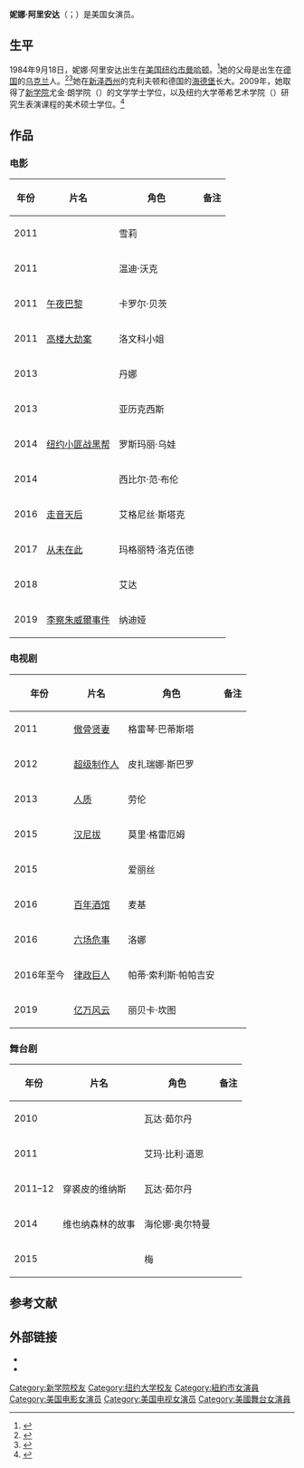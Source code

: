 {{noteTA
|G1=Movie
|G2=TV
|1=zh-tw:搶劫暴徒;zh-cn:纽约小匪战黑帮;
|2=zh-hk:劏樓大盜;zh-tw:神偷軍團;zh-cn:高楼大劫案;
}}
{{藝人
| 图片     = Nina Arianda on Billions Season 4 Trailer.jpg
| 图片简介 = 妮娜·阿里安达，2019年
| 姓名     = 妮娜·阿里安达
| 类型     = 女演员
| 原名     =
| 英文名   = {{lang|en|Nina Arianda}}
| 綽號     =
| 国籍     = {{USA}}
| 出生日期 = {{birth date and age|1984|09|18}}
| 出生地点 = [[美国|美国]][[纽约市|纽约市]][[曼哈顿|曼哈顿]]
| 逝世日期 = <!--  {{death date and age|}}  -->
| 逝世地点 =
| 职业     = 演员
| 母校     = [[新學院_(紐約)|新学院]]<br>[[纽约大学|纽约大学]]
| 配偶     = <!--  {{marriage|姓名||}}  -->
| 儿女     =
| 父母     =
| 活跃年代 = 2010年至今
| 代表作   =
| 奖项     =  <!--  {{Awards|award= |year= |title= }} -->
| 网站     = <!-- {{URL|www.example.com}} -->
| IMDb     =
}}
'''妮娜·阿里安达'''（{{lang-en|Nina Arianda}}；{{bd|1984年|9月18日|||catIdx=A阿里安达}}）是美国女演员。

==生平==
1984年9月18日，妮娜·阿里安达出生在[[美国|美国]][[纽约市|纽约市]][[曼哈顿|曼哈顿]]。<ref name=PB1>{{cite web|last=Blank|first=Matthew|title=Born Yesterday Tony Nominee Nina Arianda|url=http://www.playbill.com/celebritybuzz/article/151568-PLAYBILLCOMS-CUE-A-Born-Yesterday-Tony-Nominee-Nina-Arianda|website=Playbill|date=2011-06-07|access-date=2021-01-30|archive-url=https://web.archive.org/web/20111217235729/http://www.playbill.com/celebritybuzz/article/151568-PLAYBILLCOMS-CUE-A-Born-Yesterday-Tony-Nominee-Nina-Arianda|archive-date=2011-12-17|dead-url=no}}</ref>她的父母是出生在[[德国|德国]]的[[乌克兰|乌克兰]]人。<ref>{{cite news|url=https://www.nytimes.com/2012/02/19/magazine/nina-arianda-venus-in-fur.html|title=Nina Arianda Is Fueling Fantasies|first=Andrew|last=Goldman|work=The New York Times|date=2012-02-17|accessdate=2021-01-30|archive-date=2019-05-01|archive-url=https://web.archive.org/web/20190501082806/https://www.nytimes.com/2012/02/19/magazine/nina-arianda-venus-in-fur.html|dead-url=no}}</ref><ref>{{cite news |url=http://www.newyorker.com/magazine/2011/11/07/the-natural-john-lahr |title=The Natural |work=The New Yorker |access-date=2021-01-30 |archive-date=2019-05-01 |archive-url=https://web.archive.org/web/20190501082852/https://www.newyorker.com/magazine/2011/11/07/the-natural-john-lahr |dead-url=no }}</ref>她在[[新泽西州|新泽西州]]的克利夫顿和德国的[[海德堡|海德堡]]长大。2009年，她取得了[[新學院_(紐約)|新学院]]尤金·朗学院（{{lang|en|Eugene Lang College}}）的文学学士学位，以及纽约大学蒂希艺术学院（{{lang|en|Tisch School of The Arts}}）研究生表演课程的美术硕士学位。<ref>{{cite web|url=http://www.tisch.nyu.edu/object/2011_tony_nominations.html|title=Tisch alumni nominations at the 2011 Tony Awards|website=Tisch at New York University|access-date=2021-01-30|archive-url=https://web.archive.org/web/20110705114707/http://www.tisch.nyu.edu/object/2011_tony_nominations.html|archive-date=2011-07-05|dead-url=yes}}</ref>

==作品==
===电影===
{| class="wikitable"
|-
! 年份 !! 片名 !! 角色 !! 备注
|-
| 2011 || {{Link-en|双赢 (电影)|Win Win (film)|双赢}} || 雪莉 ||
|-
| 2011 || {{Link-en|更高境界|Higher Ground (film)}} || 温迪·沃克 ||
|-
| 2011 || [[午夜巴黎|午夜巴黎]] || 卡罗尔·贝茨 ||
|-
| 2011 || [[劏樓大盜|高楼大劫案]] || 洛文科小姐 ||
|-
| 2013 || {{Link-en|他们真走运|Lucky Them}} || 丹娜 ||
|-
| 2013 || {{Link-en|他和她的孤独情事|The Disappearance of Eleanor Rigby}} || 亚历克西斯 ||
|-
| 2014 || [[搶劫暴徒|纽约小匪战黑帮]] || 罗斯玛丽·乌娃 ||
|-
| 2014 || {{Link-en|低入尘埃|The Humbling (film)}} || 西比尔·范·布伦 ||
|-
| 2016 || [[走音天后|走音天后]] || 艾格尼丝·斯塔克 ||
|-
| 2017 || [[从未在此|从未在此]] || 玛格丽特·洛克伍德 || 
|-
| 2018 || {{Link-en|斯坦和奥利|Stan & Ollie}} || 艾达 || 
|-
| 2019 || [[李察朱威爾事件|李察朱威爾事件]] || 纳迪娅 ||
|}

===电视剧===
{| class="wikitable"
|-
! 年份 !! 片名 !! 角色 !! 备注
|-
| 2011 || [[「法」妻|傲骨贤妻]] || 格雷琴·巴蒂斯塔 || 
|-
| 2012 || [[超級製作人|超级制作人]] || 皮扎瑞娜·斯巴罗 || 
|-
| 2013 || [[人质_(电视剧)|人质]] || 劳伦 || 
|-
| 2015 || [[汉尼拔_(电视剧)|汉尼拔]] || 莫里·格雷厄姆 || 
|-
| 2015 || {{Link-en|无为大师|Master of None}} || 爱丽丝 || 
|-
| 2016 || [[百年酒馆|百年酒馆]] || 麦基 || 
|-
| 2016 || [[六场危事|六场危事]] || 洛娜 || 
|-
| 2016年至今 || [[律政巨人|律政巨人]] || 帕蒂·索利斯·帕帕吉安 || 
|-
| 2019 || [[億萬風雲|亿万风云]] || 丽贝卡·坎图 || 
|}

===舞台剧===
{| class="wikitable"
|-
! 年份 !! 片名 !! 角色 !! 备注
|-
| 2010 || {{Link-en|穿裘皮的维纳斯|Venus in Fur}} || 瓦达·茹尔丹 || 
|-
| 2011 || {{Link-en|生在昨日|Born Yesterday (play)}} || 艾玛·比利·道恩 ||
|-
| 2011–12 || 穿裘皮的维纳斯 || 瓦达·茹尔丹 || 
|-
| 2014 || 维也纳森林的故事 || 海伦娜·奥尔特曼 || 
|-
| 2015 || {{Link-en|因爱而笨|Fool for Love (play)}} || 梅 || 
|}

==参考文献==
{{reflist}}

==外部链接==
* {{Douban people|1321433}}
* {{IMDb name|3616206}}

{{DEFAULTSORT:Arianda, Nina}}
{{托尼獎最佳話劇女主角}}
[[Category:新学院校友|Category:新学院校友]]
[[Category:纽约大学校友|Category:纽约大学校友]]
[[Category:紐約市女演員|Category:紐約市女演員]]
[[Category:美国电影女演员|Category:美国电影女演员]]
[[Category:美国电视女演员|Category:美国电视女演员]]
[[Category:美國舞台女演員|Category:美國舞台女演員]]